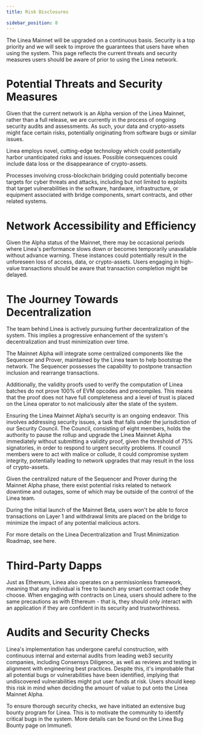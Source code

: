 ```yaml
---
title: Risk Disclosures

sidebar_position: 8
---
```


The Linea Mainnet will be upgraded on a continuous basis. Security is a top priority and we will seek to improve the guarantees that users have when using the system. This page reflects the current threats and security measures users should be aware of prior to using the Linea network.

# Potential Threats and Security Measures

Given that the current network is an Alpha version of the Linea Mainnet, rather than a full release, we are currently in the process of ongoing security audits and assessments. As such, your data and crypto-assets might face certain risks, potentially originating from software bugs or similar issues.

Linea employs novel, cutting-edge technology which could potentially harbor unanticipated risks and issues. Possible consequences could include data loss or the disappearance of crypto-assets.

Processes involving cross-blockchain bridging could potentially become targets for cyber threats and attacks, including but not limited to exploits that target vulnerabilities in the software, hardware, infrastructure, or equipment associated with bridge components, smart contracts, and other related systems.

# Network Accessibility and Efficiency

Given the Alpha status of the Mainnet, there may be occasional periods where Linea's performance slows down or becomes temporarily unavailable without advance warning. These instances could potentially result in the unforeseen loss of access, data, or crypto-assets. Users engaging in high-value transactions should be aware that transaction completion might be delayed.

# The Journey Towards Decentralization

The team behind Linea is actively pursuing further decentralization of the system. This implies a progressive enhancement of the system's decentralization and trust minimization over time.

The Mainnet Alpha will integrate some centralized components like the Sequencer and Prover, maintained by the Linea team to help bootstrap the network. The Sequencer possesses the capability to postpone transaction inclusion and rearrange transactions.

Additionally, the validity proofs used to verify the computation of Linea batches do not prove 100% of EVM opcodes and precompiles. This means that the proof does not have full completeness and a level of trust is placed on the Linea operator to not maliciously alter the state of the system.

Ensuring the Linea Mainnet Alpha’s security is an ongoing endeavor. This involves addressing security issues, a task that falls under the jurisdiction of our Security Council. The Council, consisting of eight members, holds the authority to pause the rollup and upgrade the Linea Mainnet Alpha immediately without submitting a validity proof, given the threshold of 75% signatories, in order to respond to urgent security problems. If council members were to act with malice or collude, it could compromise system integrity, potentially leading to network upgrades that may result in the loss of crypto-assets.

Given the centralized nature of the Sequencer and Prover during the Mainnet Alpha phase, there exist potential risks related to network downtime and outages, some of which may be outside of the control of the Linea team.

During the initial launch of the Mainnet Beta, users won't be able to force transactions on Layer 1 and withdrawal limits are placed on the bridge to minimize the impact of any potential malicious actors.

For more details on the Linea Decentralization and Trust Minimization Roadmap, see here.

# Third-Party Dapps

Just as Ethereum, Linea also operates on a permissionless framework, meaning that any individual is free to launch any smart contract code they choose. When engaging with contracts on Linea, users should adhere to the same precautions as with Ethereum - that is, they should only interact with an application if they are confident in its security and trustworthiness.

# Audits and Security Checks

Linea's implementation has undergone careful construction, with continuous internal and external audits from leading web3 security companies, including Consensys Diligence, as well as reviews and testing in alignment with engineering best practices. Despite this, it's improbable that all potential bugs or vulnerabilities have been identified, implying that undiscovered vulnerabilities might put user funds at risk. Users should keep this risk in mind when deciding the amount of value to put onto the Linea Mainnet Alpha.

To ensure thorough security checks, we have initiated an extensive bug bounty program for Linea. This is to motivate the community to identify critical bugs in the system. More details can be found on the Linea Bug Bounty page on Immunefi.

